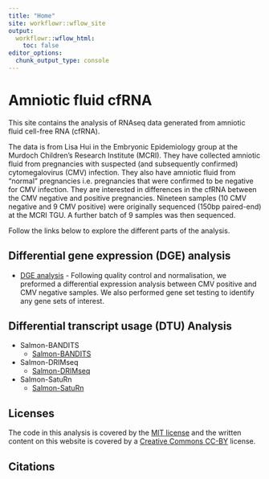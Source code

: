 ```yaml
---
title: "Home"
site: workflowr::wflow_site
output:
  workflowr::wflow_html:
    toc: false
editor_options:
  chunk_output_type: console
---
```


# Amniotic fluid cfRNA

This site contains the analysis of RNAseq data generated from amniotic fluid cell-free RNA (cfRNA). 

The data is from Lisa Hui in the Embryonic Epidemiology group at the Murdoch Children's Research Institute (MCRI). They have collected amniotic fluid from pregnancies with suspected (and subsequently confirmed) cytomegalovirus (CMV) infection. They also have amniotic fluid from "normal" pregnancies i.e. pregnancies that were confirmed to be negative for CMV infection. They are interested in differences in the cfRNA between the CMV negative and positive pregnancies. Nineteen samples (10 CMV negative and 9 CMV positive) were originally sequenced (150bp paired-end) at the MCRI TGU. A further batch of 9 samples was then sequenced. 

Follow the links below to explore the different parts of the analysis. 


Differential gene expression (DGE) analysis
-------------------------------------------

* [DGE analysis](salmon-RUV-all.html) - Following quality control and normalisation, we preformed a differential expression analysis between CMV positive and CMV negative samples. We also performed gene set testing to identify any gene sets of interest.   
    
    
Differential transcript usage (DTU) Analysis
--------------------------------------------

* Salmon-BANDITS
    * [Salmon-BANDITS](salmon-BANDITS.html)
* Salmon-DRIMseq
    * [Salmon-DRIMseq](salmon-DRIMseq.html)
* Salmon-SatuRn
    * [Salmon-SatuRn](salmon-SatuRn.html)
    
<!-- New Analysis -->
<!-- ------------ -->

<!-- * Read mapping, counting and quality control. -->
<!--     * [MultiQC analysis](multiqc_report.html) -->

<!-- * Differential expression analysis -->
<!--     * [Analysis results](STAR-FC-all.html) - This is the new analysis comparing CMV positive and CMV negative samples of the full cohort.    -->

<!-- * Differential expression analysis (exclude samples with ultrasound abnormality) -->
<!--     * [Anlaysis results](STAR-FC-exclude-US-ab.html) - This is the same analysis as above but excluding all samples that had an ultrasound abnormality identified. -->

<!-- * Differential expression analysis (RUVseq) -->
<!--     * [Analysis results](STAR-FC-RUV-all.html) - This is the new analysis comparing CMV positive and CMV negative samples of the full cohort, using [RUVseq](https://bioconductor.org/packages/release/bioc/html/RUVSeq.html) to remove additional unwanted variation.     -->

<!-- * Differential expression analysis (RUVseq) -->
<!--     * [Analysis results](STAR-FC-RUV-exclude-US-ab.html) - RUVseq analysis comparing CMV positive and CMV negative samples, excluding samples with ultrasound abnormalities.  -->

<!-- Pilot Analysis -->
<!-- -------------- -->

<!-- * Differential expression analysis -->
<!--     * [Limma-voom analysis](salmon-limma-voom.html) - This is the initial analysis comparing CMV positive and CMV negative samples. Following quality control and normalisation, we preformed a differential expression analysis between CMV positive and CMV negative samples. We also performed gene set testing to identify any gene sets that may differentially expressed.    -->

<!-- * Differential expression analysis (exclude CMV11 and pairs) -->
<!--     * [Limma-voom analysis excluding CMV11](salmon-limma-voom-exclude-CMV11.html) - This is the same analysis as above but excluding CMV11 (which had an ultrasound abnormality identified) and its pairs.  -->

Licenses
--------

The code in this analysis is covered by the [MIT license][mit] and the written
content on this website is covered by a [Creative Commons CC-BY][cc] license.


Citations
---------

[mit]: https://choosealicense.com/licenses/mit/ "MIT License"
[cc]: https://creativecommons.org/licenses/by/4.0/ "CC-BY License"
